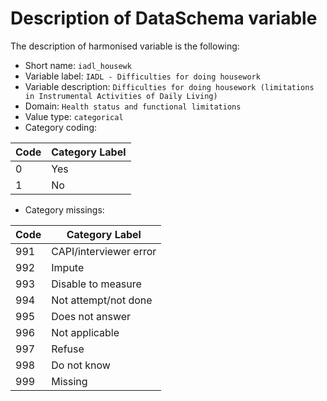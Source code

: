 # Description of DataSchema variable

The description of harmonised variable is the following:

* Short name: `iadl_housewk`
* Variable label: `IADL - Difficulties for doing housework`
* Variable description: `Difficulties for doing housework (limitations in Instrumental Activities of Daily Living)`
* Domain: `Health status and functional limitations`
* Value type: `categorical`
* Category coding:

**Code** | **Category Label**
-------- | ------------------
0        | Yes
1        | No

* Category missings: 

**Code** | **Category Label**
----| ------------------
991 | CAPI/interviewer error
992 | Impute
993 | Disable to measure
994 | Not attempt/not done
995 | Does not answer
996 | Not applicable
997 | Refuse
998 | Do not know
999 | Missing


